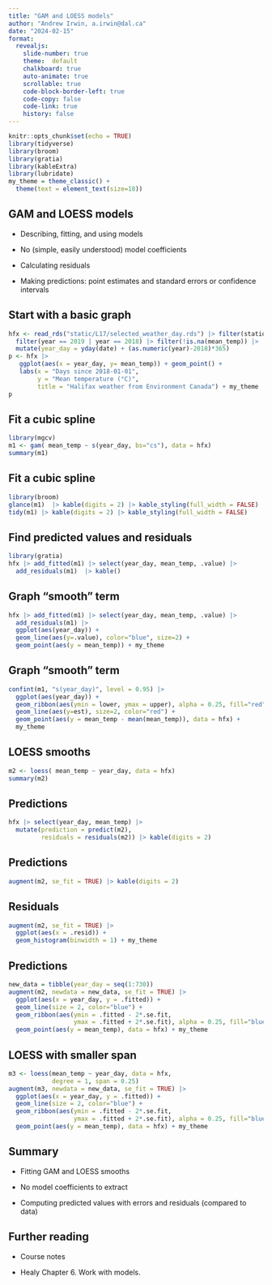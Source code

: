```yaml
---
title: "GAM and LOESS models"
author: "Andrew Irwin, a.irwin@dal.ca"
date: "2024-02-15"
format:
  revealjs:
    slide-number: true
    theme:  default
    chalkboard: true
    auto-animate: true
    scrollable: true
    code-block-border-left: true
    code-copy: false
    code-link: true
    history: false
---
```


```r
knitr::opts_chunk$set(echo = TRUE)
library(tidyverse)
library(broom)
library(gratia)
library(kableExtra)
library(lubridate)
my_theme = theme_classic() + 
  theme(text = element_text(size=18))
```

##  GAM and LOESS models

* Describing, fitting, and using models

* No (simple, easily understood) model coefficients 

* Calculating residuals

* Making predictions: point estimates and standard errors or confidence intervals

##  Start with a basic graph

```r
hfx <- read_rds("static/L17/selected_weather_day.rds") |> filter(station_id == 50620, TC_id == "YHZ") |>
  filter(year == 2019 | year == 2018) |> filter(!is.na(mean_temp)) |>
  mutate(year_day = yday(date) + (as.numeric(year)-2018)*365)
p <- hfx |>
   ggplot(aes(x = year_day, y= mean_temp)) + geom_point() +
   labs(x = "Days since 2018-01-01",
        y = "Mean temperature (°C)",
        title = "Halifax weather from Environment Canada") + my_theme
p
```

## Fit a cubic spline

```r
library(mgcv)
m1 <- gam( mean_temp ~ s(year_day, bs="cs"), data = hfx)
summary(m1)
```

## Fit a cubic spline

```r
library(broom)
glance(m1)  |> kable(digits = 2) |> kable_styling(full_width = FALSE)
tidy(m1) |> kable(digits = 2) |> kable_styling(full_width = FALSE)
```

## Find predicted values and residuals

```r
library(gratia)
hfx |> add_fitted(m1) |> select(year_day, mean_temp, .value) |>
  add_residuals(m1)  |> kable()
```

## Graph "smooth" term

```r
hfx |> add_fitted(m1) |> select(year_day, mean_temp, .value) |>
  add_residuals(m1) |>
  ggplot(aes(year_day)) +
  geom_line(aes(y=.value), color="blue", size=2) + 
  geom_point(aes(y = mean_temp)) + my_theme
```

## Graph "smooth" term

```r
confint(m1, "s(year_day)", level = 0.95) |>
  ggplot(aes(year_day)) +
  geom_ribbon(aes(ymin = lower, ymax = upper), alpha = 0.25, fill="red") +
  geom_line(aes(y=est), size=2, color="red") + 
  geom_point(aes(y = mean_temp - mean(mean_temp)), data = hfx) + 
  my_theme
```

## LOESS smooths

```r
m2 <- loess( mean_temp ~ year_day, data = hfx)
summary(m2)
```

##  Predictions

```r
hfx |> select(year_day, mean_temp) |>
  mutate(prediction = predict(m2),
         residuals = residuals(m2)) |> kable(digits = 2)
```

##  Predictions

```r
augment(m2, se_fit = TRUE) |> kable(digits = 2)
```


##  Residuals

```r
augment(m2, se_fit = TRUE) |> 
  ggplot(aes(x = .resid)) + 
  geom_histogram(binwidth = 1) + my_theme
```

##  Predictions

```r
new_data = tibble(year_day = seq(1:730))
augment(m2, newdata = new_data, se_fit = TRUE) |>
  ggplot(aes(x = year_day, y = .fitted)) + 
  geom_line(size = 2, color="blue") +
  geom_ribbon(aes(ymin = .fitted - 2*.se.fit,
                  ymax = .fitted + 2*.se.fit), alpha = 0.25, fill="blue") +
  geom_point(aes(y = mean_temp), data = hfx) + my_theme
```

## LOESS with smaller span

```r
m3 <- loess(mean_temp ~ year_day, data = hfx, 
            degree = 1, span = 0.25)
augment(m3, newdata = new_data, se_fit = TRUE) |>
  ggplot(aes(x = year_day, y = .fitted)) + 
  geom_line(size = 2, color="blue") +
  geom_ribbon(aes(ymin = .fitted - 2*.se.fit,
                  ymax = .fitted + 2*.se.fit), alpha = 0.25, fill="blue") +
  geom_point(aes(y = mean_temp), data = hfx) + my_theme
```


## Summary

* Fitting GAM and LOESS smooths

* No model coefficients to extract 

* Computing predicted values with errors and residuals (compared to data)

## Further reading

* Course notes

* Healy Chapter 6. Work with models. 



